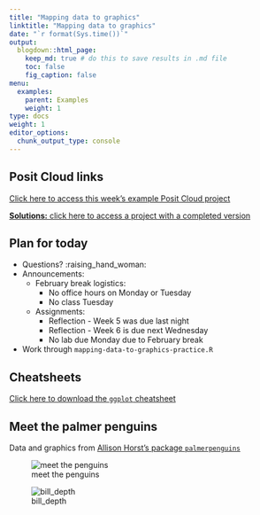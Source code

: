 ```yaml
---
title: "Mapping data to graphics"
linktitle: "Mapping data to graphics"
date: "`r format(Sys.time())`"
output:
  blogdown::html_page:
    keep_md: true # do this to save results in .md file
    toc: false
    fig_caption: false
menu:
  examples:
    parent: Examples
    weight: 1
type: docs
weight: 1
editor_options:
  chunk_output_type: console
---
```


## Posit Cloud links

[Click here to access this week's example Posit Cloud project](https://rstudio.cloud/spaces/210747/project/3640869)

[**Solutions:** click here to access a project with a completed version](https://rstudio.cloud/spaces/210747/project/3640871)


## Plan for today
- Questions? :raising_hand_woman:
- Announcements:
  - February break logistics:
    - No office hours on Monday or Tuesday
    - No class Tuesday
  - Assignments:
    - Reflection - Week 5 was due last night
    - Reflection - Week 6 is due next Wednesday
    - No lab due Monday due to February break
- Work through `mapping-data-to-graphics-practice.R`


## Cheatsheets

[Click here to download the `ggplot` cheatsheet](https://raw.githubusercontent.com/rstudio/cheatsheets/main/data-visualization.pdf)


## Meet the palmer penguins

Data and graphics from [Allison Horst's package `palmerpenguins`](https://allisonhorst.github.io/palmerpenguins/)

<!-- ![palmerpenguins](/example/images/05/palmerpenguins.png) -->

![meet the penguins](/example/images/05/lter_penguins.png)

![bill_depth](/example/images/05/culmen_depth.png)

